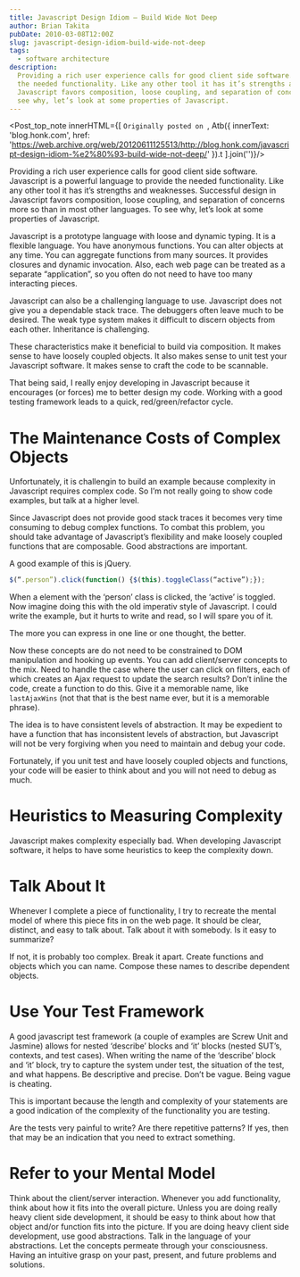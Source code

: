 ```yaml
---
title: Javascript Design Idiom – Build Wide Not Deep
author: Brian Takita
pubDate: 2010-03-08T12:00Z
slug: javascript-design-idiom-build-wide-not-deep
tags:
  - software architecture
description:
  Providing a rich user experience calls for good client side software. Javascript is a powerful language to provide
  the needed functionality. Like any other tool it has it’s strengths and weaknesses. Successful design in
  Javascript favors composition, loose coupling, and separation of concerns more so than in most other languages. To
  see why, let’s look at some properties of Javascript.
---
```


<Post_top_note innerHTML={[
	`Originally posted on `,
	Atb({
		innerText: 'blog.honk.com',
		href: 'https://web.archive.org/web/20120611125513/http://blog.honk.com/javascript-design-idiom-%e2%80%93-build-wide-not-deep/'
	}).t
].join('')}/>

Providing a rich user experience calls for good client side software. Javascript is a powerful language to provide
the needed functionality. Like any other tool it has it’s strengths and weaknesses. Successful design in Javascript
favors composition, loose coupling, and separation of concerns more so than in most other languages. To see why,
let’s look at some properties of Javascript.

Javascript is a prototype language with loose and dynamic typing. It is a flexible language. You have anonymous
functions. You can alter objects at any time. You can aggregate functions from many sources. It provides closures
and dynamic invocation. Also, each web page can be treated as a separate “application”, so you often do not need to
have too many interacting pieces.

Javascript can also be a challenging language to use. Javascript does not give you a dependable stack trace. The
debuggers often leave much to be desired. The weak type system makes it difficult to discern objects from each other.
Inheritance is challenging.

These characteristics make it beneficial to build via composition. It makes sense to have loosely coupled objects.
It also makes sense to unit test your Javascript software. It makes sense to craft the code to be scannable.

That being said, I really enjoy developing in Javascript because it encourages (or forces) me to better design my
code. Working with a good testing framework leads to a quick, red/green/refactor cycle.

# The Maintenance Costs of Complex Objects

Unfortunately, it is challengin to build an example because complexity in Javascript requires complex code. So I’m
not really going to show code examples, but talk at a higher level.

Since Javascript does not provide good stack traces it becomes very time consuming to debug complex functions. To
combat this problem, you should take advantage of Javascript’s flexibility and make loosely coupled functions that
are composable. Good abstractions are important.

A good example of this is jQuery.

```js
$(“.person”).click(function() {$(this).toggleClass(“active”);});
```

When a  element with the ‘person’ class is clicked, the ‘active’ is toggled. Now imagine doing this with the old
imperativ  style of Javascript. I could write the example, but it hurts to write and read, so I will spare you of it.

The more you can express in one line or one thought, the better.

Now these concepts are do not need to be constrained to DOM manipulation and hooking up events. You can add
client/server concepts to the mix. Need to handle the case where the user can click on filters, each of which
creates an Ajax request to update the search results? Don’t inline the code, create a function to do this. Give it a
memorable name, like `lastAjaxWins` (not that that is the best name ever, but it is a memorable phrase).

The idea is to have consistent levels of abstraction. It may be expedient to have a function that has inconsistent
levels of abstraction, but Javascript will not be very forgiving when you need to maintain and debug your code.

Fortunately, if you unit test and have loosely coupled objects and functions, your code will be easier to think
about and you will not need to debug as much.

# Heuristics to Measuring Complexity

Javascript makes complexity especially bad. When developing Javascript software, it helps to have some heuristics to
keep the complexity down.

# Talk About It

Whenever I complete a piece of functionality, I try to recreate the mental model of where this piece fits in on the
web page. It should be clear, distinct, and easy to talk about. Talk about it with somebody. Is it easy to summarize?

If not, it is probably too complex. Break it apart. Create functions and objects which you can name. Compose these
names to describe dependent objects.

# Use Your Test Framework

A good javascript test framework (a couple of examples are Screw Unit and Jasmine) allows for nested ‘describe’
blocks and ‘it’ blocks (nested SUT’s, contexts, and test cases). When writing the name of the ‘describe’ block and
‘it’ block, try to capture the system under test, the situation of the test, and what happens. Be descriptive and
precise. Don’t be vague. Being vague is cheating.

This is important because the length and complexity of your statements are a good indication of the complexity of
the functionality you are testing.

Are the tests very painful to write? Are there repetitive patterns? If yes, then that may be an indication that you
need to extract something.

# Refer to your Mental Model

Think about the client/server interaction. Whenever you add functionality, think about how it fits into the overall
picture. Unless you are doing really heavy client side development, it should be easy to think about how that object
and/or function fits into the picture. If you are doing heavy client side development, use good abstractions. Talk
in the language of your abstractions. Let the concepts permeate through your consciousness. Having an intuitive
grasp on your past, present, and future problems and solutions.
